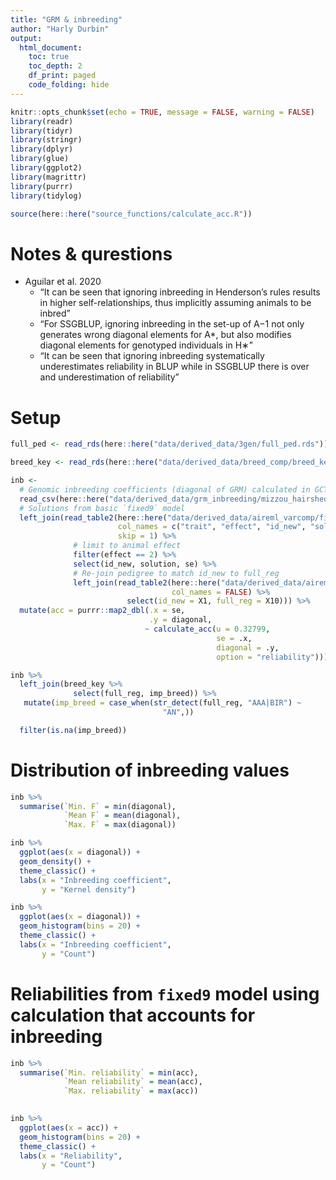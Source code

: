 ```yaml
---
title: "GRM & inbreeding"
author: "Harly Durbin"
output:
  html_document:
    toc: true
    toc_depth: 2
    df_print: paged
    code_folding: hide
---
```


```r
knitr::opts_chunk$set(echo = TRUE, message = FALSE, warning = FALSE)
library(readr)
library(tidyr)
library(stringr)
library(dplyr)
library(glue)
library(ggplot2)
library(magrittr)
library(purrr)
library(tidylog)

source(here::here("source_functions/calculate_acc.R"))
```

# Notes & qurestions

* Aguilar et al. 2020
    + "It can be seen that ignoring inbreeding in Henderson's rules results in higher self-relationships, thus implicitly assuming animals to be inbred"
    + "For SSGBLUP, ignoring inbreeding in the set-up of A−1 not only generates wrong diagonal elements for A*, but also modifies diagonal elements for genotyped individuals in H∗"
    + "It can be seen that ignoring inbreeding systematically underestimates reliability in BLUP while in SSGBLUP there is over and underestimation of reliability"

# Setup

```r
full_ped <- read_rds(here::here("data/derived_data/3gen/full_ped.rds"))
```

```r
breed_key <- read_rds(here::here("data/derived_data/breed_comp/breed_key.rds"))
```

```r
inb <- 
  # Genomic inbreeding coefficients (diagonal of GRM) calculated in GCTA with VanRaden method
  read_csv(here::here("data/derived_data/grm_inbreeding/mizzou_hairshed.diagonal.full_reg.csv")) %>% 
  # Solutions from basic `fixed9` model
  left_join(read_table2(here::here("data/derived_data/aireml_varcomp/fixed9/solutions"),
                        col_names = c("trait", "effect", "id_new", "solution", "se"),
                        skip = 1) %>%
              # limit to animal effect
              filter(effect == 2) %>%
              select(id_new, solution, se) %>% 
              # Re-join pedigree to match id_new to full_reg
              left_join(read_table2(here::here("data/derived_data/aireml_varcomp/fixed9/renadd02.ped"),
                                    col_names = FALSE) %>%
                          select(id_new = X1, full_reg = X10))) %>% 
  mutate(acc = purrr::map2_dbl(.x = se,
                               .y = diagonal,
                              ~ calculate_acc(u = 0.32799,
                                              se = .x,
                                              diagonal = .y,
                                              option = "reliability")))
```

```r
inb %>% 
  left_join(breed_key %>% 
              select(full_reg, imp_breed)) %>% 
   mutate(imp_breed = case_when(str_detect(full_reg, "AAA|BIR") ~
                                  "AN",))

  filter(is.na(imp_breed))
```


# Distribution of inbreeding values

```r
inb %>% 
  summarise(`Min. F` = min(diagonal),
            `Mean F` = mean(diagonal),
            `Max. F` = max(diagonal))
```

```r
inb %>% 
  ggplot(aes(x = diagonal)) +
  geom_density() +
  theme_classic() +
  labs(x = "Inbreeding coefficient",
       y = "Kernel density")
```

```r
inb %>% 
  ggplot(aes(x = diagonal)) +
  geom_histogram(bins = 20) +
  theme_classic() +
  labs(x = "Inbreeding coefficient",
       y = "Count")
```

# Reliabilities from `fixed9` model using calculation that accounts for inbreeding

```r
inb %>% 
  summarise(`Min. reliability` = min(acc),
            `Mean reliability` = mean(acc),
            `Max. reliability` = max(acc))
  
```

```r
inb %>% 
  ggplot(aes(x = acc)) +
  geom_histogram(bins = 20) +
  theme_classic() +
  labs(x = "Reliability",
       y = "Count")
```